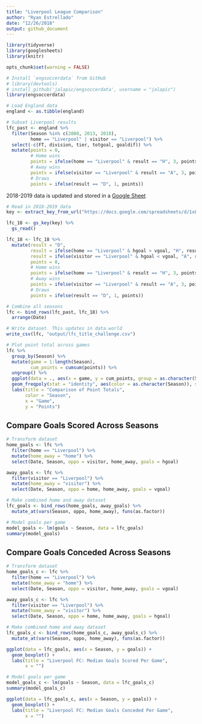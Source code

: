```yaml
---
title: "Liverpool League Comparison"
author: "Ryan Estrellado"
date: "12/26/2018"
output: github_document
---
```


```r
library(tidyverse) 
library(googlesheets)
library(knitr)
```

```r
opts_chunk$set(warning = FALSE)
```

```r
# Install `engsoccerdata` from GitHub
# library(devtools)
# install_github('jalapic/engsoccerdata', username = "jalapic")
library(engsoccerdata)
```

```r
# Load England data
england <- as.tibble(england)
```

```r
# Subset Liverpool results 
lfc_past <- england %>% 
  filter(Season %in% c(2008, 2013, 2018), 
         home == "Liverpool" | visitor == "Liverpool") %>% 
  select(-c(FT, division, tier, totgoal, goaldif)) %>% 
  mutate(points = 0, 
         # Home wins
         points = ifelse(home == "Liverpool" & result == "H", 3, points), 
         # Away wins
         points = ifelse(visitor == "Liverpool" & result == "A", 3, points), 
         # Draws
         points = ifelse(result == "D", 1, points)) 
```

2018-2019 data is updated and stored in a [Google Sheet]("https://docs.google.com/spreadsheets/d/1xLXf6uISIuYE2SOAA267-PBpTlO-11AZrmDJsjq4M_c/edit?usp=sharing") 

```r
# Read in 2018-2019 data 
key <- extract_key_from_url("https://docs.google.com/spreadsheets/d/1xLXf6uISIuYE2SOAA267-PBpTlO-11AZrmDJsjq4M_c/edit?usp=sharing") 

lfc_18 <- gs_key(key) %>% 
  gs_read()
```

```r

lfc_18 <- lfc_18 %>% 
  mutate(result = "D",
         result = ifelse(home == "Liverpool" & hgoal > vgoal, "H", result), 
         result = ifelse(visitor == "Liverpool" & hgoal < vgoal, "A", result), 
         points = 0, 
         # Home wins
         points = ifelse(home == "Liverpool" & result == "H", 3, points), 
         # Away wins
         points = ifelse(visitor == "Liverpool" & result == "A", 3, points), 
         # Draws
         points = ifelse(result == "D", 1, points)) 
```

```r
# Combine all seasons
lfc <- bind_rows(lfc_past, lfc_18) %>% 
  arrange(Date)
```

```r
# Write dataset. This updates in data.world
write_csv(lfc, "output/lfc_title_challenge.csv")
```

```r
# Plot point total across games 
lfc %>% 
  group_by(Season) %>%
  mutate(game = 1:length(Season), 
         cum_points = cumsum(points)) %>%
  ungroup() %>% 
  ggplot(data = ., aes(x = game, y = cum_points, group = as.character(Season))) + 
  geom_freqpoly(stat = "identity", aes(color = as.character(Season)), size = 1) + 
  labs(title = "Comparison of Point Totals", 
       color = "Season", 
       x = "Game", 
       y = "Points")
```

## Compare Goals Scored Across Seasons

```r
# Transform dataset 
home_goals <- lfc %>% 
  filter(home == "Liverpool") %>% 
  mutate(home_away = "home") %>% 
  select(Date, Season, oppo = visitor, home_away, goals = hgoal)

away_goals <- lfc %>% 
  filter(visitor == "Liverpool") %>% 
  mutate(home_away = "visitor") %>% 
  select(Date, Season, oppo = home, home_away, goals = vgoal)

# Make combined home and away dataset 
lfc_goals <- bind_rows(home_goals, away_goals) %>% 
  mutate_at(vars(Season, oppo, home_away), funs(as.factor))
```

```r
# Model goals per game
model_goals <- lm(goals ~ Season, data = lfc_goals)
summary(model_goals)
```

## Compare Goals Conceded Across Seasons 

```r
# Transform dataset 
home_goals_c <- lfc %>% 
  filter(home == "Liverpool") %>% 
  mutate(home_away = "home") %>% 
  select(Date, Season, oppo = visitor, home_away, goals = vgoal)

away_goals_c <- lfc %>% 
  filter(visitor == "Liverpool") %>% 
  mutate(home_away = "visitor") %>% 
  select(Date, Season, oppo = home, home_away, goals = hgoal)

# Make combined home and away dataset 
lfc_goals_c <- bind_rows(home_goals_c, away_goals_c) %>% 
  mutate_at(vars(Season, oppo, home_away), funs(as.factor))
```

```r
ggplot(data = lfc_goals, aes(x = Season, y = goals)) + 
  geom_boxplot() + 
  labs(title = "Liverpool FC: Median Goals Scored Per Game", 
       x = "")
```

```r
# Model goals per game
model_goals_c <- lm(goals ~ Season, data = lfc_goals_c)
summary(model_goals_c)
```

```r
ggplot(data = lfc_goals_c, aes(x = Season, y = goals)) + 
  geom_boxplot() + 
  labs(title = "Liverpool FC: Median Goals Conceded Per Game", 
       x = "")
```

